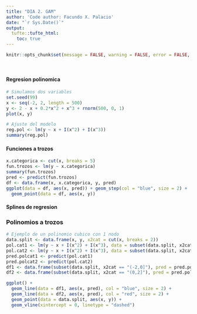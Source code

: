 ```yaml
---
title: "DIA 2. GAM"
author: 'Code author: Facundo X. Palacio'
date: "`r Sys.Date()`"
output: 
  tufte::tufte_html:
    toc: true
---
```


```r
knitr::opts_chunk$set(message = FALSE, warning = FALSE, error = FALSE, echo = TRUE)
```

\

#### Regresion polinomica
```r
# Simulamos dos variables
set.seed(99)
x <- seq(-2, 2, length = 500)
y <- 2 - x + 0.2*x^2 + x^3 + rnorm(500, 0, 1)
plot(x, y)

# Ajuste del modelo
reg.pol <- lm(y ~ x + I(x^2) + I(x^3))
summary(reg.pol)
```

#### Funciones a trozos
```r
x.categorica <- cut(x, breaks = 5)
fun.trozos <- lm(y ~ x.categorica)
summary(fun.trozos)
pred <- predict(fun.trozos)
df <- data.frame(x, x.categorica, y, pred)
ggplot(data = df, aes(x, pred)) + geom_step(col = "blue", size = 2) +
  geom_point(data = df, aes(x, y))
```

#### Splines de regresion
### Polinomios a trozos
```r
# Ejemplo de un polinomio cubico con 1 nodo
data.split <- data.frame(x, y, x2cat = cut(x, breaks = 2))
pol.cat1 <- lm(y ~ x + I(x^2) + I(x^3), data = subset(data.split, x2cat == "(-2,0]"))
pol.cat2 <- lm(y ~ x + I(x^2) + I(x^3), data = subset(data.split, x2cat == "(0,2]"))
pred.polcat1 <- predict(pol.cat1)
pred.polcat2 <- predict(pol.cat2)
df1 <- data.frame(subset(data.split, x2cat == "(-2,0]"), pred = pred.polcat1)
df2 <- data.frame(subset(data.split, x2cat == "(0,2]"), pred = pred.polcat2)

ggplot() + 
  geom_line(data = df1, aes(x, pred), col = "blue", size = 2) +
  geom_line(data = df2, aes(x, pred), col = "red", size = 2) +
  geom_point(data = data.split, aes(x, y)) +
  geom_vline(xintercept = 0, linetype = "dashed")
```


